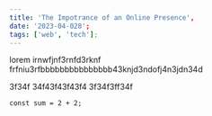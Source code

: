 ```yaml
---
title: 'The Impotrance of an Online Presence',
date: '2023-04-028';
tags: ['web', 'tech'];
---
```


lorem irnwfjnf3rnfd3rknf
frfniu3rfbbbbbbbbbbbbbbb43knjd3ndofj4n3jdn34d

3f34f
34f43f43f43f4
3f34f3ff34f

```
const sum = 2 + 2;
```

